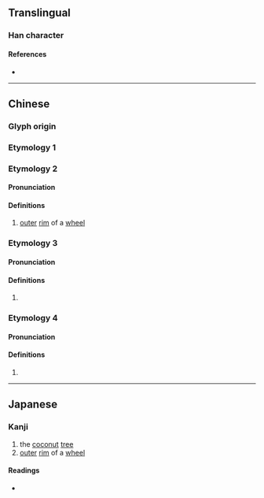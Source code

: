 {{character info}}
==Translingual==

===Han character===
{{Han char|rn=75|rad=木|as=04|sn=8|four=41940|canj=DMVH|ids=⿰木牙}}

====References====
* {{Han ref|kx=0515.120|dkj=14542|hdz=21167.060|uh=6792|ud=26514|bh=CCD6|bd=52438}}

----

==Chinese==
{{zh-forms}}

===Glyph origin===
{{Han etym}}

===Etymology 1===
{{zh-see|椰|v}}

===Etymology 2===

====Pronunciation====
{{zh-pron
|m=yá
|c=ngaa4
|mc=2
|oc=2
|ma=
|cat=n
}}

====Definitions====
{{zh-hanzi}}

# {{zh-o}} [[outer]] [[rim]] of a [[wheel]]

===Etymology 3===

====Pronunciation====
{{zh-pron
|m=yā
|mc=1
|oc=1
|ma=
|cat=n
}}

====Definitions====
{{zh-hanzi}}

# {{zh-alt-form|丫}} {{defdate|from 2nd c.}}
#: {{zh-x|芝 栭 欑羅 以 戢孴，枝 牚 杈枒 而 斜據。|ref=[[s:zh:魯靈光殿賦]]}}

===Etymology 4===

====Pronunciation====
{{zh-pron
|m=yà
}}

====Definitions====
{{zh-hanzi}}

# {{zh-only|𨔣枒}}

----

==Japanese==

===Kanji===

{{ja-kanji|grade=|rs=木04}}

# the [[coconut]] [[tree]]
# [[outer]] [[rim]] of a [[wheel]]

====Readings====
* {{ja-readings
|on=や, が
}}